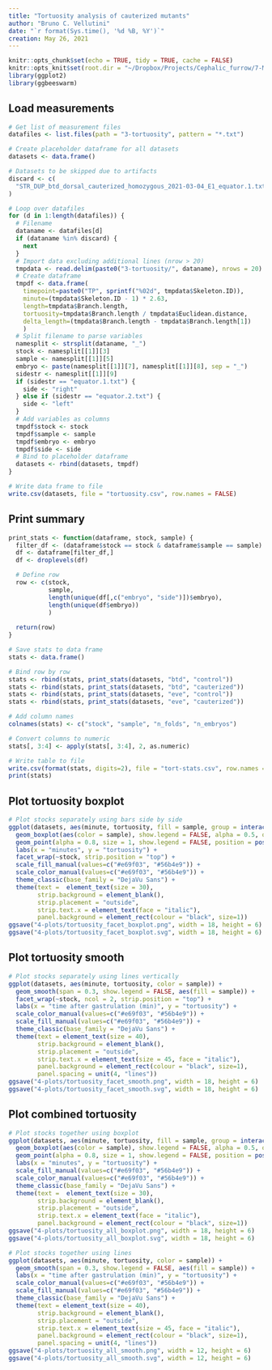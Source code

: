 ```yaml
---
title: "Tortuosity analysis of cauterized mutants"
author: "Bruno C. Vellutini"
date: "`r format(Sys.time(), '%d %B, %Y')`"
creation: May 26, 2021
---
```


```r
knitr::opts_chunk$set(echo = TRUE, tidy = TRUE, cache = FALSE)
knitr::opts_knit$set(root.dir = "~/Dropbox/Projects/Cephalic_furrow/7-Manuscript/1-analyses/germband-cauterizations")
library(ggplot2)
library(ggbeeswarm)
```

## Load measurements

```r
# Get list of measurement files
datafiles <- list.files(path = "3-tortuosity", pattern = "*.txt")

# Create placeholder dataframe for all datasets
datasets <- data.frame()

# Datasets to be skipped due to artifacts
discard <- c(
  "STR_DUP_btd_dorsal_cauterized_homozygous_2021-03-04_E1_equator.1.txt" # Dirt on surface
)

# Loop over datafiles
for (d in 1:length(datafiles)) {
  # Filename
  dataname <- datafiles[d]
  if (dataname %in% discard) {
    next
  }
  # Import data excluding additional lines (nrow > 20)
  tmpdata <- read.delim(paste0("3-tortuosity/", dataname), nrows = 20)
  # Create dataframe
  tmpdf <- data.frame(
    timepoint=paste0("TP", sprintf("%02d", tmpdata$Skeleton.ID)),
    minute=(tmpdata$Skeleton.ID - 1) * 2.63,
    length=tmpdata$Branch.length,
    tortuosity=tmpdata$Branch.length / tmpdata$Euclidean.distance,
    delta_length=(tmpdata$Branch.length - tmpdata$Branch.length[1])
    )
  # Split filename to parse variables
  namesplit <- strsplit(dataname, "_")
  stock <- namesplit[[1]][3]
  sample <- namesplit[[1]][5]
  embryo <- paste(namesplit[[1]][7], namesplit[[1]][8], sep = "_")
  sidestr <- namesplit[[1]][9]
  if (sidestr == "equator.1.txt") {
    side <- "right"
  } else if (sidestr == "equator.2.txt") {
    side <- "left"
  }
  # Add variables as columns
  tmpdf$stock <- stock
  tmpdf$sample <- sample
  tmpdf$embryo <- embryo
  tmpdf$side <- side
  # Bind to placeholder dataframe
  datasets <- rbind(datasets, tmpdf)
}

# Write data frame to file
write.csv(datasets, file = "tortuosity.csv", row.names = FALSE)

```

## Print summary

```r
print_stats <- function(dataframe, stock, sample) {
  filter_df <- (dataframe$stock == stock & dataframe$sample == sample)
  df <- dataframe[filter_df,]
  df <- droplevels(df)

  # Define row
  row <- c(stock,
           sample,
           length(unique(df[,c("embryo", "side")])$embryo),
           length(unique(df$embryo))
           )
  
  return(row)
}

# Save stats to data frame
stats <- data.frame()

# Bind row by row
stats <- rbind(stats, print_stats(datasets, "btd", "control"))
stats <- rbind(stats, print_stats(datasets, "btd", "cauterized"))
stats <- rbind(stats, print_stats(datasets, "eve", "control"))
stats <- rbind(stats, print_stats(datasets, "eve", "cauterized"))

# Add column names
colnames(stats) <- c("stock", "sample", "n_folds", "n_embryos")

# Convert columns to numeric
stats[, 3:4] <- apply(stats[, 3:4], 2, as.numeric)

# Write table to file
write.csv(format(stats, digits=2), file = "tort-stats.csv", row.names = FALSE)
print(stats)
```


## Plot tortuosity boxplot

```r
# Plot stocks separately using bars side by side
ggplot(datasets, aes(minute, tortuosity, fill = sample, group = interaction(minute, sample))) +
  geom_boxplot(aes(color = sample), show.legend = FALSE, alpha = 0.5, outlier.shape = NA, width = 0.7, position = position_dodge(width = 1.0)) +
  geom_point(alpha = 0.8, size = 1, show.legend = FALSE, position = position_beeswarm(priority = "descending", dodge.width = 1.0, cex = 1)) +
  labs(x = "minutes", y = "tortuosity") +
  facet_wrap(~stock, strip.position = "top") +
  scale_fill_manual(values=c("#e69f03", "#56b4e9")) +
  scale_color_manual(values=c("#e69f03", "#56b4e9")) +
  theme_classic(base_family = "DejaVu Sans") +
  theme(text =  element_text(size = 30),
        strip.background = element_blank(),
        strip.placement = "outside",
        strip.text.x = element_text(face = "italic"),
        panel.background = element_rect(colour = "black", size=1))
ggsave("4-plots/tortuosity_facet_boxplot.png", width = 18, height = 6)
ggsave("4-plots/tortuosity_facet_boxplot.svg", width = 18, height = 6)
```

## Plot tortuosity smooth

```r
# Plot stocks separately using lines vertically
ggplot(datasets, aes(minute, tortuosity, color = sample)) +
  geom_smooth(span = 0.3, show.legend = FALSE, aes(fill = sample)) +
  facet_wrap(~stock, ncol = 2, strip.position = "top") +
  labs(x = "time after gastrulation (min)", y = "tortuosity") +
  scale_color_manual(values=c("#e69f03", "#56b4e9")) +
  scale_fill_manual(values=c("#e69f03", "#56b4e9")) +
  theme_classic(base_family = "DejaVu Sans") +
  theme(text = element_text(size = 40),
        strip.background = element_blank(),
        strip.placement = "outside",
        strip.text.x = element_text(size = 45, face = "italic"),
        panel.background = element_rect(colour = "black", size=1),
        panel.spacing = unit(4, "lines"))
ggsave("4-plots/tortuosity_facet_smooth.png", width = 18, height = 6)
ggsave("4-plots/tortuosity_facet_smooth.svg", width = 18, height = 6)
```

## Plot combined tortuosity

```r
# Plot stocks together using boxplot
ggplot(datasets, aes(minute, tortuosity, fill = sample, group = interaction(minute, sample))) +
  geom_boxplot(aes(color = sample), show.legend = FALSE, alpha = 0.5, outlier.shape = NA, width = 0.7, position = position_dodge(width = 1.0)) +
  geom_point(alpha = 0.8, size = 1, show.legend = FALSE, position = position_beeswarm(priority = "descending", dodge.width = 1.0, cex = 1)) +
  labs(x = "minutes", y = "tortuosity") +
  scale_fill_manual(values=c("#e69f03", "#56b4e9")) +
  scale_color_manual(values=c("#e69f03", "#56b4e9")) +
  theme_classic(base_family = "DejaVu Sans") +
  theme(text =  element_text(size = 30),
        strip.background = element_blank(),
        strip.placement = "outside",
        strip.text.x = element_text(face = "italic"),
        panel.background = element_rect(colour = "black", size=1))
ggsave("4-plots/tortuosity_all_boxplot.png", width = 18, height = 6)
ggsave("4-plots/tortuosity_all_boxplot.svg", width = 18, height = 6)
```

```r
# Plot stocks together using lines
ggplot(datasets, aes(minute, tortuosity, color = sample)) +
  geom_smooth(span = 0.3, show.legend = FALSE, aes(fill = sample)) +
  labs(x = "time after gastrulation (min)", y = "tortuosity") +
  scale_color_manual(values=c("#e69f03", "#56b4e9")) +
  scale_fill_manual(values=c("#e69f03", "#56b4e9")) +
  theme_classic(base_family = "DejaVu Sans") +
  theme(text = element_text(size = 40),
        strip.background = element_blank(),
        strip.placement = "outside",
        strip.text.x = element_text(size = 45, face = "italic"),
        panel.background = element_rect(colour = "black", size=1),
        panel.spacing = unit(4, "lines"))
ggsave("4-plots/tortuosity_all_smooth.png", width = 12, height = 6)
ggsave("4-plots/tortuosity_all_smooth.svg", width = 12, height = 6)
```

